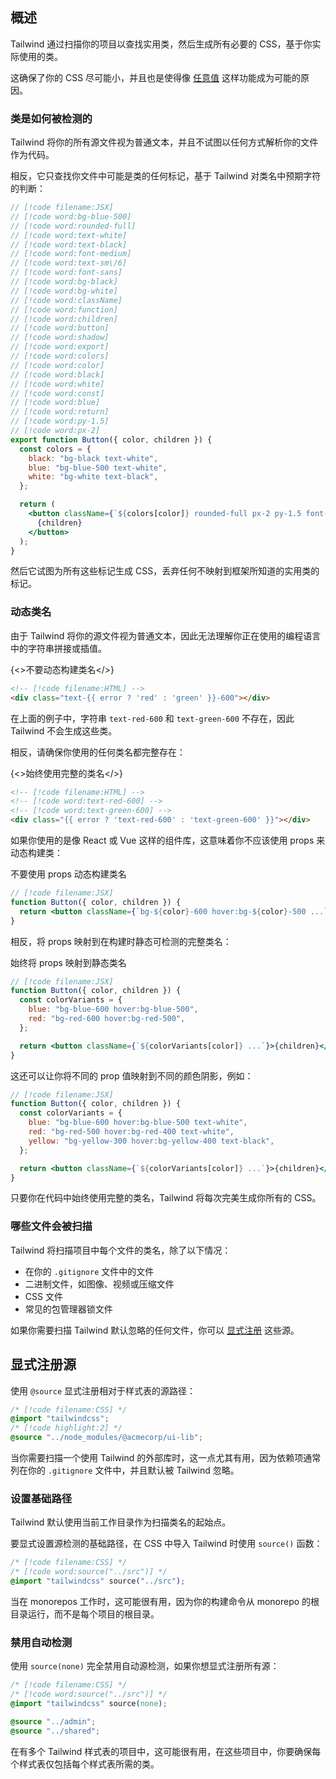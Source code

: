 

## 概述

Tailwind 通过扫描你的项目以查找实用类，然后生成所有必要的 CSS，基于你实际使用的类。

这确保了你的 CSS 尽可能小，并且也是使得像 [任意值](/docs/adding-custom-styles#using-arbitrary-values) 这样功能成为可能的原因。

### 类是如何被检测的

Tailwind 将你的所有源文件视为普通文本，并且不试图以任何方式解析你的文件作为代码。

相反，它只查找你文件中可能是类的任何标记，基于 Tailwind 对类名中预期字符的判断：

```jsx
// [!code filename:JSX]
// [!code word:bg-blue-500]
// [!code word:rounded-full]
// [!code word:text-white]
// [!code word:text-black]
// [!code word:font-medium]
// [!code word:text-sm\/6]
// [!code word:font-sans]
// [!code word:bg-black]
// [!code word:bg-white]
// [!code word:className]
// [!code word:function]
// [!code word:children]
// [!code word:button]
// [!code word:shadow]
// [!code word:export]
// [!code word:colors]
// [!code word:color]
// [!code word:black]
// [!code word:white]
// [!code word:const]
// [!code word:blue]
// [!code word:return]
// [!code word:py-1.5]
// [!code word:px-2]
export function Button({ color, children }) {
  const colors = {
    black: "bg-black text-white",
    blue: "bg-blue-500 text-white",
    white: "bg-white text-black",
  };

  return (
    <button className={`${colors[color]} rounded-full px-2 py-1.5 font-sans text-sm/6 font-medium shadow`}>
      {children}
    </button>
  );
}
```

然后它试图为所有这些标记生成 CSS，丢弃任何不映射到框架所知道的实用类的标记。

### 动态类名

由于 Tailwind 将你的源文件视为普通文本，因此无法理解你正在使用的编程语言中的字符串拼接或插值。

<TipBad>{<>不要动态构建类名</>}</TipBad>

```html
<!-- [!code filename:HTML] -->
<div class="text-{{ error ? 'red' : 'green' }}-600"></div>
```

在上面的例子中，字符串 `text-red-600` 和 `text-green-600` 不存在，因此 Tailwind 不会生成这些类。

相反，请确保你使用的任何类名都完整存在：

<TipGood>{<>始终使用完整的类名</>}</TipGood>

```html
<!-- [!code filename:HTML] -->
<!-- [!code word:text-red-600] -->
<!-- [!code word:text-green-600] -->
<div class="{{ error ? 'text-red-600' : 'text-green-600' }}"></div>
```

如果你使用的是像 React 或 Vue 这样的组件库，这意味着你不应该使用 props 来动态构建类：

<TipBad>不要使用 props 动态构建类名</TipBad>

```jsx
// [!code filename:JSX]
function Button({ color, children }) {
  return <button className={`bg-${color}-600 hover:bg-${color}-500 ...`}>{children}</button>;
}
```

相反，将 props 映射到在构建时静态可检测的完整类名：

<TipGood>始终将 props 映射到静态类名</TipGood>

```jsx
// [!code filename:JSX]
function Button({ color, children }) {
  const colorVariants = {
    blue: "bg-blue-600 hover:bg-blue-500",
    red: "bg-red-600 hover:bg-red-500",
  };

  return <button className={`${colorVariants[color]} ...`}>{children}</button>;
}
```

这还可以让你将不同的 prop 值映射到不同的颜色阴影，例如：

```jsx
// [!code filename:JSX]
function Button({ color, children }) {
  const colorVariants = {
    blue: "bg-blue-600 hover:bg-blue-500 text-white",
    red: "bg-red-500 hover:bg-red-400 text-white",
    yellow: "bg-yellow-300 hover:bg-yellow-400 text-black",
  };

  return <button className={`${colorVariants[color]} ...`}>{children}</button>;
}
```

只要你在代码中始终使用完整的类名，Tailwind 将每次完美生成你所有的 CSS。

### 哪些文件会被扫描

Tailwind 将扫描项目中每个文件的类名，除了以下情况：

- 在你的 `.gitignore` 文件中的文件
- 二进制文件，如图像、视频或压缩文件
- CSS 文件
- 常见的包管理器锁文件

如果你需要扫描 Tailwind 默认忽略的任何文件，你可以 [显式注册](#explicitly-registering-sources) 这些源。

## 显式注册源

使用 `@source` 显式注册相对于样式表的源路径：

```css
/* [!code filename:CSS] */
@import "tailwindcss";
/* [!code highlight:2] */
@source "../node_modules/@acmecorp/ui-lib";
```

当你需要扫描一个使用 Tailwind 的外部库时，这一点尤其有用，因为依赖项通常列在你的 `.gitignore` 文件中，并且默认被 Tailwind 忽略。

### 设置基础路径

Tailwind 默认使用当前工作目录作为扫描类名的起始点。

要显式设置源检测的基础路径，在 CSS 中导入 Tailwind 时使用 `source()` 函数：

```css
/* [!code filename:CSS] */
/* [!code word:source("../src")] */
@import "tailwindcss" source("../src");
```

当在 monorepos 工作时，这可能很有用，因为你的构建命令从 monorepo 的根目录运行，而不是每个项目的根目录。

### 禁用自动检测

使用 `source(none)` 完全禁用自动源检测，如果你想显式注册所有源：

```css
/* [!code filename:CSS] */
/* [!code word:source("../src")] */
@import "tailwindcss" source(none);

@source "../admin";
@source "../shared";
```

在有多个 Tailwind 样式表的项目中，这可能很有用，在这些项目中，你要确保每个样式表仅包括每个样式表所需的类。
